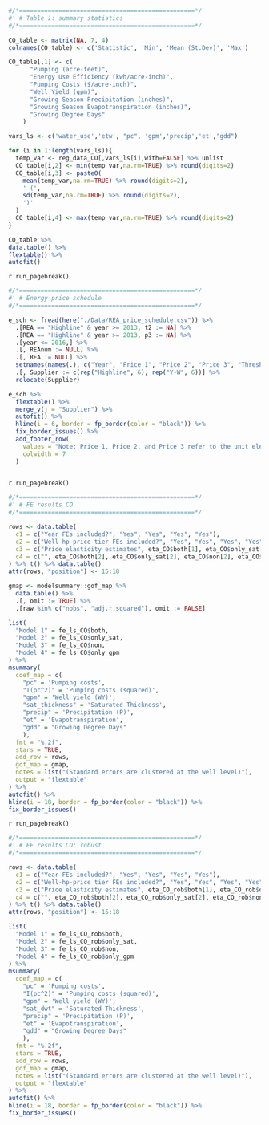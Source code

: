 
\newline

```r
#/*=================================================*/
#' # Table 1: summary statistics
#/*=================================================*/

CO_table <- matrix(NA, 7, 4)
colnames(CO_table) <- c('Statistic', 'Min', 'Mean (St.Dev)', 'Max')

CO_table[,1] <- c(
      "Pumping (acre-feet)",
      "Energy Use Efficiency (kwh/acre-inch)",
      "Pumping Costs ($/acre-inch)",
      "Well Yield (gpm)",
      "Growing Season Precipitation (inches)",
      "Growing Season Evapotranspiration (inches)",
      "Growing Degree Days"
    )

vars_ls <- c('water_use','etw', "pc", 'gpm','precip','et',"gdd")

for (i in 1:length(vars_ls)){
  temp_var <- reg_data_CO[,vars_ls[i],with=FALSE] %>% unlist
  CO_table[i,2] <- min(temp_var,na.rm=TRUE) %>% round(digits=2)
  CO_table[i,3] <- paste0(
    mean(temp_var,na.rm=TRUE) %>% round(digits=2),
    ' (',
    sd(temp_var,na.rm=TRUE) %>% round(digits=2),
    ')'
  )
  CO_table[i,4] <- max(temp_var,na.rm=TRUE) %>% round(digits=2)
}

CO_table %>% 
data.table() %>% 
flextable() %>% 
autofit()

```

`r run_pagebreak()`
\newline

```r
#/*=================================================*/
#' # Energy price schedule
#/*=================================================*/

e_sch <- fread(here("./Data/REA_price_schedule.csv")) %>%
  .[REA == "Highline" & year >= 2013, t2 := NA] %>%
  .[REA == "Highline" & year >= 2013, p3 := NA] %>%
  .[year <= 2016,] %>%
  .[, REAnum := NULL] %>%
  .[, REA := NULL] %>%
  setnames(names(.), c("Year", "Price 1", "Price 2", "Price 3", "Threshold 1", "Threshold 2")) %>% 
  .[, Supplier := c(rep("Highline", 6), rep("Y-W", 6))] %>% 
  relocate(Supplier)

e_sch %>% 
  flextable() %>% 
  merge_v(j = "Supplier") %>% 
  autofit() %>% 
  hline(i = 6, border = fp_border(color = "black")) %>% 
  fix_border_issues() %>% 
  add_footer_row(
    values = "Note: Price 1, Price 2, and Price 3 refer to the unit electricity price per kwh at the 1st, 2nd, and 3rd tiers, respectively. Threshold 1 and 2 refer to the threshold electricity uses (kwh/HP) over which the users move on to the next tier. For example, for a farmer served by Highline who has a pump of 100 HP, the farmer would be at the second tier after using 40,000 kwh.",
    colwidth = 7
  )
  
```


`r run_pagebreak()`
\newline

```r

#/*=================================================*/
#' # FE results CO
#/*=================================================*/

rows <- data.table(
  c1 = c("Year FEs included?", "Yes", "Yes", "Yes", "Yes"),
  c2 = c("Well-hp-price tier FEs included?", "Yes", "Yes", "Yes", "Yes"),
  c3 = c("Price elasticity estimates", eta_CO$both[1], eta_CO$only_sat[1], eta_CO$non[1], eta_CO$only_gpm[1]),
  c4 = c("", eta_CO$both[2], eta_CO$only_sat[2], eta_CO$non[2], eta_CO$only_gpm[2])
) %>% t() %>% data.table()
attr(rows, "position") <- 15:18

gmap <- modelsummary::gof_map %>% 
  data.table() %>% 
  .[, omit := TRUE] %>% 
  .[raw %in% c("nobs", "adj.r.squared"), omit := FALSE]

list(
  "Model 1" = fe_ls_CO$both, 
  "Model 2" = fe_ls_CO$only_sat, 
  "Model 3" = fe_ls_CO$non, 
  "Model 4" = fe_ls_CO$only_gpm
) %>% 
msummary(
  coef_map = c(
    "pc" = 'Pumping costs',
    "I(pc^2)" = 'Pumping costs (squared)',
    "gpm" = 'Well yield (WY)',
    "sat_thickness" = 'Saturated Thickness',
    "precip" = 'Precipitation (P)',
    "et" = 'Evapotranspiration',
    "gdd" = "Growing Degree Days"
    ),
  fmt = "%.2f",
  stars = TRUE,
  add_row = rows,
  gof_map = gmap,
  notes = list("(Standard errors are clustered at the well level)"),
  output = "flextable"
) %>% 
autofit() %>% 
hline(i = 18, border = fp_border(color = "black")) %>% 
fix_border_issues() 

```

`r run_pagebreak()`
\newline

```r

#/*=================================================*/
#' # FE results CO: robust
#/*=================================================*/

rows <- data.table(
  c1 = c("Year FEs included?", "Yes", "Yes", "Yes", "Yes"),
  c2 = c("Well-hp-price tier FEs included?", "Yes", "Yes", "Yes", "Yes"),
  c3 = c("Price elasticity estimates", eta_CO_rob$both[1], eta_CO_rob$only_sat[1], eta_CO_rob$non[1], eta_CO_rob$only_gpm[1]),
  c4 = c("", eta_CO_rob$both[2], eta_CO_rob$only_sat[2], eta_CO_rob$non[2], eta_CO_rob$only_gpm[2])
) %>% t() %>% data.table()
attr(rows, "position") <- 15:18

list(
  "Model 1" = fe_ls_CO_rob$both, 
  "Model 2" = fe_ls_CO_rob$only_sat, 
  "Model 3" = fe_ls_CO_rob$non, 
  "Model 4" = fe_ls_CO_rob$only_gpm
) %>% 
msummary(
  coef_map = c(
    "pc" = 'Pumping costs',
    "I(pc^2)" = 'Pumping costs (squared)',
    "gpm" = 'Well yield (WY)',
    "sat_dwt" = 'Saturated Thickness',
    "precip" = 'Precipitation (P)',
    "et" = 'Evapotranspiration',
    "gdd" = "Growing Degree Days"
    ),
  fmt = "%.2f",
  stars = TRUE,
  add_row = rows,
  gof_map = gmap,
  notes = list("(Standard errors are clustered at the well level)"),
  output = "flextable"
) %>% 
autofit() %>% 
hline(i = 18, border = fp_border(color = "black")) %>% 
fix_border_issues() 

```



